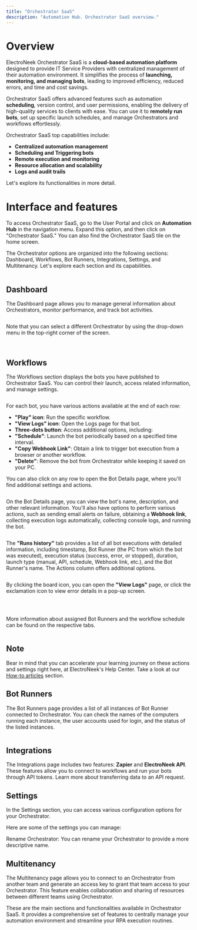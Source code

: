 ```yaml
---
title: "Orchestrator SaaS"
description: "Automation Hub. Orchestrator SaaS overview."
---
```

# Overview

ElectroNeek Orchestrator SaaS is a **cloud-based automation platform** designed to provide IT Service Providers with centralized management of their automation environment. It simplifies the process of **launching, monitoring, and managing bots**, leading to improved efficiency, reduced errors, and time and cost savings.

Orchestrator SaaS offers advanced features such as automation **scheduling**, version control, and user permissions, enabling the delivery of high-quality services to clients with ease. You can use it to **remotely run bots**, set up specific launch schedules, and manage Orchestrators and workflows effortlessly.

Orchestrator SaaS top capabilities include:

*   **Centralized automation management**
*   **Scheduling and Triggering bots**
*   **Remote execution and monitoring**
*   **Resource allocation and scalability**
*   **Logs and audit trails**

Let's explore its functionalities in more detail.

# Interface and features

To access Orchestrator SaaS, go to the User Portal and click on **Automation Hub** in the navigation menu. Expand this option, and then click on "Orchestrator SaaS." You can also find the Orchestrator SaaS tile on the home screen.

The Orchestrator options are organized into the following sections: Dashboard, Workflows, Bot Runners, Integrations, Settings, and Multitenancy. Let's explore each section and its capabilities.

<img className="block" src="images/files_readme_io/_d3164ab_BotRunner_RDPConnection.gif" alt="" />

## Dashboard

The Dashboard page allows you to manage general information about Orchestrators, monitor performance, and track bot activities.

<img className="block" src="images/files_readme_io/_1b1e7f5_Orchestrator_Dashboard.png" alt="" />

Note that you can select a different Orchestrator by using the drop-down menu in the top-right corner of the screen.

<img className="block" src="images/files_readme_io/_383dce9_image.png" alt="" /> <img className="block" src="images/files_readme_io/_99cfa96_changeOrchestratorInPortal.gif" alt="" />

## Workflows

The Workflows section displays the bots you have published to Orchestrator SaaS. You can control their launch, access related information, and manage settings.

<img className="block" src="images/files_readme_io/_ff2e12f_image.png" alt="" />

For each bot, you have various actions available at the end of each row:

*   **"Play" icon**: Run the specific workflow.
*   **"View Logs" icon**: Open the Logs page for that bot.
*   **Three-dots button**: Access additional options, including:
*   **"Schedule"**: Launch the bot periodically based on a specified time interval.
*   **"Copy Webhook Link"**: Obtain a link to trigger bot execution from a browser or another workflow.
*   **"Delete"**: Remove the bot from Orchestrator while keeping it saved on your PC.

You can also click on any row to open the Bot Details page, where you'll find additional settings and actions.

<img className="block" src="images/files_readme_io/_600ed45_orchestrator_viewWorkflowDetails.gif" alt="" />

On the Bot Details page, you can view the bot's name, description, and other relevant information. You'll also have options to perform various actions, such as sending email alerts on failure, obtaining a **Webhook link**, collecting execution logs automatically, collecting console logs, and running the bot.

<img className="block" src="images/files_readme_io/_104f7a4_image.png" alt="" />

The **"Runs history"** tab provides a list of all bot executions with detailed information, including timestamp, Bot Runner (the PC from which the bot was executed), execution status (success, error, or stopped), duration, launch type (manual, API, schedule, Webhook link, etc.), and the Bot Runner's name. The Actions column offers additional options.

<img className="block" src="images/files_readme_io/_a0b6496_image.png" alt="" />

By clicking the board icon, you can open the **"View Logs"** page, or click the exclamation icon to view error details in a pop-up screen.

<img className="block" src="images/files_readme_io/_46995d7_image.png" alt="" /> <img className="block" src="images/files_readme_io/_a32b5c8_orchestrator_viewLog.gif" alt="" />

<img className="block" src="images/files_readme_io/_5a3d5e0_image.png" alt="" />

More information about assigned Bot Runners and the workflow schedule can be found on the respective tabs.

<img className="block" src="images/files_readme_io/_7e0adc5_orchestrator_detailTabs.gif" alt="" /><Info>

## Note

Bear in mind that you can accelerate your learning journey on these actions and settings right here, at ElectroNeek's Help Center. Take a look at our [How-to articles](/page/how-to-articles)
 section.

</Info>

## Bot Runners

The Bot Runners page provides a list of all instances of Bot Runner connected to Orchestrator. You can check the names of the computers running each instance, the user accounts used for login, and the status of the listed instances.

<img className="block" src="images/files_readme_io/_06d261b_image.png" alt="" />

## Integrations

The Integrations page includes two features: **Zapier** and **ElectroNeek API**. These features allow you to connect to workflows and run your bots through API tokens. Learn more about transferring data to an API request.

## Settings

In the Settings section, you can access various configuration options for your Orchestrator.

Here are some of the settings you can manage:

Rename Orchestrator: You can rename your Orchestrator to provide a more descriptive name.

## Multitenancy

The Multitenancy page allows you to connect to an Orchestrator from another team and generate an access key to grant that team access to your Orchestrator. This feature enables collaboration and sharing of resources between different teams using Orchestrator.

These are the main sections and functionalities available in Orchestrator SaaS. It provides a comprehensive set of features to centrally manage your automation environment and streamline your RPA execution routines.

